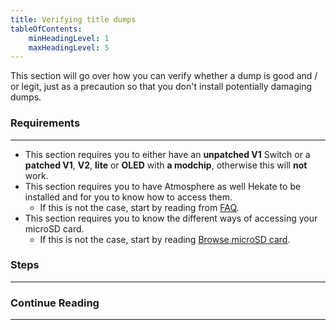 ```yaml
---
title: Verifying title dumps
tableOfContents:
    minHeadingLevel: 1
    maxHeadingLevel: 5
---
```


This section will go over how you can verify whether a dump is good and / or legit, just as a precaution so that you don't install potentially damaging dumps.

### Requirements

---

- This section requires you to either have an **unpatched V1** Switch or a **patched V1**, **V2**, **lite** or **OLED** with **a modchip**, otherwise this will **not** work.
- This section requires you to have Atmosphere as well Hekate to be installed and for you to know how to access them.
    - If this is not the case, start by reading from <u>[FAQ](/introduction/faq/)</u>.
- This section requires you to know the different ways of accessing your microSD card.
    - If this is not the case, start by reading <u>[Browse microSD card](/important/browse/)</u>.

### Steps

---

### Continue Reading

---